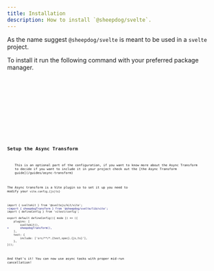 ```yaml
---
title: Installation
description: How to install `@sheepdog/svelte`.
---
```



As the name suggest `@sheepdog/svelte` is meant to be used in a `svelte` project.

To install it run the following command with your preferred package manager.

<Tabs>
	<TabItem label="npm">
		<Code lang="bash" code="npm install @sheepdog/svelte" />
	</TabItem>
	<TabItem label="yarn">
		<Code lang="bash" code="yarn add @sheepdog/svelte" />
	</TabItem>
	<TabItem label="pnpm">
		<Code lang="bash" code="pnpm install @sheepdog/svelte" />
	</TabItem>
	<TabItem label="bun">
		<Code lang="bash" code="bun add @sheepdog/svelte" />
	</TabItem>
</Tabs>

## Setup the Async Transform

<Aside>
	This is an optional part of the configuration, if you want to know more about the Async Transform
	to decide if you want to include it in your project check out the [the Async Transform
	guide](/guides/async-transform)
</Aside>

The Async transform is a Vite plugin so to set it up you need to modify your `vite.config.{js|ts}`

```diff lang="ts" title="vite.config.ts"
import { sveltekit } from '@sveltejs/kit/vite';
+import { sheepdogTransform } from '@sheepdog/svelte/lib/vite';
import { defineConfig } from 'vitest/config';

export default defineConfig(({ mode }) => ({
	plugins: [
		sveltekit(),
+		sheepdogTransform(),
	],
	test: {
		include: ['src/**/*.{test,spec}.{js,ts}'],
	},
}));
```

And that's it! You can now use async tasks with proper mid-run cancellation!
